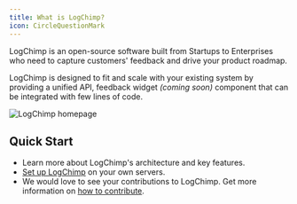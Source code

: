 ```yaml
---
title: What is LogChimp?
icon: CircleQuestionMark
---
```


LogChimp is an open-source software built from Startups to Enterprises who need to capture customers' feedback and drive your product roadmap.

LogChimp is designed to fit and scale with your existing system by providing a unified API, feedback widget _(coming soon)_ component that can be integrated with few lines of code.

![LogChimp homepage](/images/docs/logchimp_homepage.png)

## Quick Start

- Learn more about LogChimp's architecture and key features.
- [Set up LogChimp](/docs/install) on your own servers.
- We would love to see your contributions to LogChimp. Get more information on [how to contribute](/docs/contributing).
